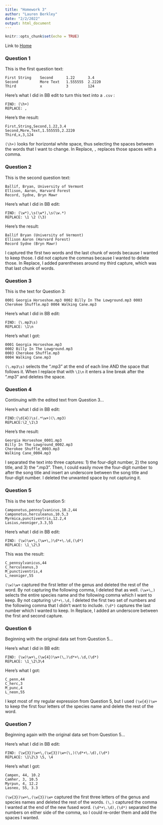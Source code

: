 ```yaml
---
title: "Homework 3"
author: "Lauren Berkley"
date: "2/2/2022"
output: html_document
---
```


```r
knitr::opts_chunk$set(echo = TRUE)
```

Link to [Home](index.html)

### Question 1

This is the first question text:   
```
First String    Second      1.22      3.4
Second          More Text   1.555555  2.2220
Third           x           3         124
```

Here's what I did in BB edit to turn this text into a `.csv` :   
```
FIND: (\h+)
REPLACE: ,
```

Here's the result:   
```
First,String,Second,1.22,3.4
Second,More,Text,1.555555,2.2220
Third,x,3,124
```   

`(\h+)` looks for horizontal white space, thus selecting the spaces between the words that I want to change. In Replace, `,` replaces those spaces with a comma.

### Question 2

This is the second question text:
```   
Ballif, Bryan, University of Vermont
Ellison, Aaron, Harvard Forest
Record, Sydne, Bryn Mawr
```   

Here's what I did in BB edit:
```
FIND: (\w*),\s(\w*),\s(\w.*)
REPLACE: \1 \2 (\3)
```

Here's the result:
```
Ballif Bryan (University of Vermont)
Ellison Aaron (Harvard Forest)
Record Sydne (Bryn Mawr)
```

I captured the first two words and the last chunk of words because I wanted to keep those. I did not capture the commas because I wanted to delete those. In Replace, I added parentheses around my third capture, which was that last chunk of words.

### Question 3

This is the text for Question 3:
```
0001 Georgia Horseshoe.mp3 0002 Billy In The Lowground.mp3 0003 Cherokee Shuffle.mp3 0004 Walking Cane.mp3
```

Here's what I did in BB edit:
```
FIND: (\.mp3\s)
REPLACE: \1\n
```

Here's what I got:
```
0001 Georgia Horseshoe.mp3 
0002 Billy In The Lowground.mp3 
0003 Cherokee Shuffle.mp3 
0004 Walking Cane.mp3
```

`(\.mp3\s)` selects the ".mp3" at the end of each line AND the space that follows it. When I replace that with `\1\n` it enters a line break after the ".mp3" and deletes the space.

### Question 4

Continuing with the edited text from Question 3...

Here's what I did in BB edit:
```
FIND:(\d{4})\s(.*\w+)(\.mp3)
REPLACE:\2_\1\3
```

Here's the result:
```
Georgia Horseshoe_0001.mp3 
Billy In The Lowground_0002.mp3 
Cherokee Shuffle_0003.mp3
Walking Cane_0004.mp3
```

I separated the text into three captures: 1) the four-digit number, 2) the song title, and 3) the ".mp3". Then, I could easily move the four-digit number to after the song title and insert an underscore between the song title and four-digit number. I deleted the unwanted space by not capturing it.

### Question 5

This is the text for Question 5:
```
Camponotus,pennsylvanicus,10.2,44
Camponotus,herculeanus,10.5,3
Myrmica,punctiventris,12.2,4
Lasius,neoniger,3.3,55
```

Here's what I did in BB edit:
```
FIND: (\w)\w+\,(\w+\,)\d*+\.\d,(\d*)
REPLACE: \1_\2\3
```

This was the result:
```
C_pennsylvanicus,44
C_herculeanus,3
M_punctiventris,4
L_neoniger,55
```

`(\w)\w+` captured the first letter of the genus and deleted the rest of the word. By not capturing the following comma, I deleted that as well. `(\w+\,)` selects the entire species name and the following comma which I want to keep. By not capturing `\d*+\.\d,` I deleted the first two set of numbers and the following comma that I didn't want to include. `(\d*)` captures the last number which I wanted to keep. In Replace, I added an underscore between the first and second capture. 

### Question 6

Beginning with the original data set from Question 5...

Here's what I did in BB edit:
```
FIND: (\w)\w+\,(\w{4})\w+(\,)\d*+\.\d,(\d*)
REPLACE: \1_\2\3\4
```

Here's what I got:
```
C_penn,44
C_herc,3
M_punc,4
L_neon,55
```

I kept most of my regular expression from Question 5, but I used `(\w{4})\w+` to keep the first four letters of the species name and delete the rest of the word.

### Question 7

Beginning again with the original data set from Question 5...

Here's what I did in BB edit:
```
FIND: (\w{3})\w+\,(\w{3})\w+(\,)(\d*+\.\d),(\d*)
REPLACE: \1\2\3 \5, \4
```

Here's what I got:
```
Campen, 44, 10.2
Camher, 3, 10.5
Myrpun, 4, 12.2
Lasneo, 55, 3.3
```

`(\w{3})\w+\,(\w{3})\w+` captured the first three letters of the genus and species names and deleted the rest of the words. `(\,)` captured the comma I wanted at the end of the new fused word.  `(\d*+\.\d),(\d*)` separated the numbers on either side of the comma, so I could re-order them and add the spaces I wanted.